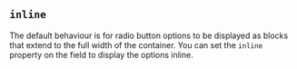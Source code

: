 
## `inline`

The default behaviour is for radio button options to be displayed as blocks
that extend to the full width of the container. You can set the `inline`
property on the field to display the options inline.

<Example
  Component={Inline}
  code={InlineSrc}
  caption="inline"
  undent={2}
  expand
/>


